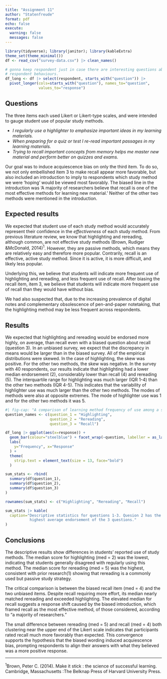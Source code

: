 ```yaml
---
title: "Assignment 11"
author: "Statenfreude"
format: pdf
echo: false
execute: 
  warning: false
  messages: false
---
```


```r
library(tidyverse); library(janitor); library(kableExtra)
theme_set(theme_minimal())
df <- read_csv("survey-data.csv") |> clean_names()

# gonna keep respondent just in case there are interesting questions about
# respondent behaviours.
df_long <- df |> select(respondent, starts_with("question")) |> 
  pivot_longer(cols=starts_with("question"), names_to="question", 
               values_to="response")
```

## Questions
The three items each used Likert or Likert-type scales, and were intended to
gauge student use of popular study methods.

- *I regularly use a highlighter to emphasize important ideas in my learning materials.*  
- *When preparing for a quiz or test I re-read important passages in my learning materials.*  
- *Trying to recall important concepts from memory helps me master new material and perform better on quizzes and exams.*

Our goal was to induce acquiescence bias on only the third item. To do so, we
not only embellished item 3 to make recall appear more favorable, but also
included an introduction to imply to respondents which study method we were
‘hoping’ would be viewed most favorably. The biased line in the introduction was
‘A majority of researchers believe that recall is one of the most effective
methods for learning new material.’ Neither of the other two methods were
mentioned in the introduction.

## Expected results
We expected that student use of each study method would accurately represent
their confidence in the *effectiveness* of each study method. From previous
literature review, we know that highlighting and rereading, although common, are
not effective study methods $(\text{Brown, Rudiger \& McDonald, 2014})^1$.
However, they are passive methods, which means they are relatively easy and
therefore more popular. Contrarily, recall is an effective, active study method.
Since it is active, it is more difficult, and likely less popular.

Underlying this, we believe that students will indicate more frequent use of
highlighting and rereading, and less frequent use of recall. After biasing the
recall item, item 3, we believe that students will indicate more frequent use of
recall than they would have without bias.

We had also suspected that, due to the increasing prevalence of digital notes
and complementary obsolescence of pen-and-paper notetaking, that the
highlighting method may be less frequent across respondents.

## Results
We expected that highlighting and rereading would be endorsed more highly, on
average, than recall even with a biased question about recall (question 3). In 
an unbiased survey, we expect that the discrepancy in means would be larger than
in the biased survey. All of the empirical distributions were skewed. In the case
of highlighting, the skew was positive. For the other two methods, the skew was
negative. In the survey with 40 respondents, our results indicate that
highlighting had a lower median endorsement (2), considerably lower than recall
(4) and rereading (5). The interquartile range for highlighting was much larger
(IQR 1-4) than the other two methods (IQR 4-5). This indicates that the
variability of highlighter use was much larger than the other two methods. The
modes of methods were also at opposite extremes. The mode of highlighter use was
1 and for the other two methods it was 5. 

```r
#| fig-cap: "A comparison of learning method frequency of use among a sample ($n=40$) of Univeristy of Wyoming students."
question_names <- c(question_1 = "Highlighting",
                    question_2 = "Rereading",
                    question_3 = "Recall")

df_long |> ggplot(aes(x=response)) + 
  geom_bar(colour="steelblue") + facet_wrap(~question, labeller = as_labeller(question_names)) +
  labs(
    y="Frequency", x="Response"
  ) +
  theme(
    strip.text = element_text(size = 13, face="bold")
  )
```
```r
sum_stats <- rbind(
  summary(df$question_1),
  summary(df$question_2),
  summary(df$question_3)  
) 

rownames(sum_stats) <- c("Highlighting", "Rereading", "Recall")

sum_stats |> kable(
  caption="Descriptive statistics for questions 1-3. Quesion 2 has the 
           highest average endorsement of the 3 questions."
)
```


## Conclusions
The descriptive results show differences in students’ reported use of study methods. The median score for highlighting (med = 2) was the lowest, indicating that students generally disagreed with regularly using this method. The median score for rereading (med = 5) was the highest, consistent with prior research(1) showing that rereading is a commonly used but passive study strategy.

The critical comparison is between the biased recall item (med = 4) and the two unbiased items. Despite recall requiring more effort, its median nearly matched rereading and exceeded highlighting. The elevated median for recall suggests a response shift caused by the biased introduction, which framed recall as the most effective method, of those considered, according to “a majority of researchers.”

The small difference between rereading (med = 5) and recall (med = 4) both clustering near the upper end of the Likert scale indicates that participants rated recall much more favorably than expected. This convergence supports the hypothesis that the biased wording induced acquiescence bias, prompting respondents to align their answers with what they believed was a more positive response.

<hr />
$^1$Brown, Peter C. (2014). Make it stick : the science of successful learning.
Cambridge, Massachusetts :The Belknap Press of Harvard University Press.